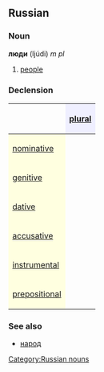 ==Russian==
[[Category:Russian nouns]]
===Noun===
'''люди''' (ljúdi) ''m pl''

#[[people]]

===Declension===
{| border="1" cellpadding="4" cellspacing="0"
!
! style="background-color: #EFEFFF" align="center"|[[plural]]
|-
! style="background-color: #FFFFE0" align="left"|[[nominative case|nominative]]
| align="center"|{{RUchar|лю́ди}}
|-
! style="background-color: #FFFFE0" align="left"|[[genitive case|genitive]]
| align="center"|{{RUchar|люде́й}}
|-
! style="background-color: #FFFFE0" align="left"|[[dative case|dative]]
| align="center"|{{RUchar|лю́дям}}
|-
! style="background-color: #FFFFE0" align="left"|[[accusative case|accusative]]
| align="center"|{{RUchar|люде́й}}
|-
! style="background-color: #FFFFE0" align="left"|[[instrumental case|instrumental]]
| align="center"|{{RUchar|людьми́}}
|-
! style="background-color: #FFFFE0" align="left"|[[prepositional case|prepositional]]
| align="center"|{{RUchar|о лю́дях}}
|}

===See also===
*[[народ]]